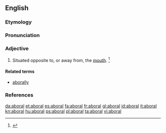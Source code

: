 ==English==

===Etymology===
{{prefix|ab|oral|t1=away from|t2=the mouth}}

===Pronunciation===
{{a|RP}} {{IPA|/æbˈɔːɹ.l̩/}}
{{a|US}} {{IPA|/æbˈɔɹ.l̩/}}

===Adjective===
{{en-adj}}

# {{zoology}} Situated opposite to, or away from, the [[mouth]]. {{defdate|First attested in the mid 19<sup>th</sup> century.}}<ref>{{reference-book | last =| first = | authorlink =  | coauthors =  | editor =Brown, Lesley  | others =  | title = The Shorter Oxford English Dictionary | origdate =  | origyear = 1933| origmonth =  | url =  | format =  | accessdate =  | accessyear =  | accessmonth =  | edition = 5th | date =  | year =2003| month =  | publisher =Oxford University Press  | location =Oxford, UK | language =  | id =  | doi = | isbn =978-0-19-860575-7 | lccn = | ol = | pages =6| chapter =  | chapterurl =  | quote =}}</ref>

====Related terms====
* [[aborally]]

===References===
<references/>

[[da:aboral]]
[[et:aboral]]
[[es:aboral]]
[[fa:aboral]]
[[fr:aboral]]
[[gl:aboral]]
[[id:aboral]]
[[it:aboral]]
[[kn:aboral]]
[[hu:aboral]]
[[ps:aboral]]
[[pl:aboral]]
[[ta:aboral]]
[[vi:aboral]]